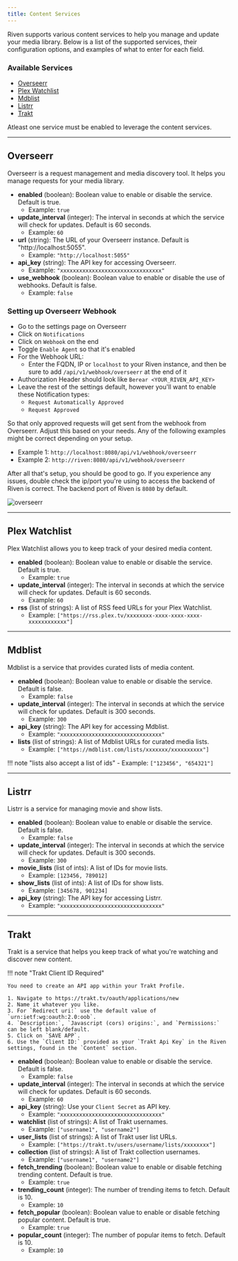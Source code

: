 ```yaml
---
title: Content Services
---
```



Riven supports various content services to help you manage and update your media library. Below is a list of the supported services, their configuration options, and examples of what to enter for each field.

### **Available Services**

- [Overseerr](#overseerr)
- [Plex Watchlist](#plex-watchlist)
- [Mdblist](#mdblist)
- [Listrr](#listrr)
- [Trakt](#trakt)

<Callout type="warning" title="Atleast one service must be enabled">
    Atleast one service must be enabled to leverage the content services.
</Callout>

---

## **Overseerr**

Overseerr is a request management and media discovery tool. It helps you manage requests for your media library.

- **enabled** (boolean): Boolean value to enable or disable the service. Default is true.
    - Example: `true`
- **update_interval** (integer): The interval in seconds at which the service will check for updates. Default is 60 seconds.
    - Example: `60`
- **url** (string): The URL of your Overseerr instance. Default is "http://localhost:5055".
    - Example: `"http://localhost:5055"`
- **api_key** (string): The API key for accessing Overseerr.
    - Example: `"xxxxxxxxxxxxxxxxxxxxxxxxxxxxxxxx"`
- **use_webhook** (boolean): Boolean value to enable or disable the use of webhooks. Default is false.
    - Example: `false`

### Setting up Overseerr Webhook

- Go to the settings page on Overseerr
- Click on `Notifications`
- Click on `Webhook` on the end
- Toggle `Enable Agent` so that it's enabled
- For the Webhook URL:
  - Enter the FQDN, IP or `localhost` to your Riven instance, and then be sure to add `/api/v1/webhook/overseerr` at the end of it
- Authorization Header should look like `Berear <YOUR_RIVEN_API_KEY>`
- Leave the rest of the settings default, however you'll want to enable these Notification types:
  - `Request Automatically Approved`
  - `Request Approved`

So that only approved requests will get sent from the webhook from Overseerr. Adjust this based on your needs. Any of the following examples might be correct depending on your setup.

- Example 1: `http://localhost:8080/api/v1/webhook/overseerr`
- Example 2: `http://riven:8080/api/v1/webhook/overseerr`

After all that's setup, you should be good to go. If you experience any issues, double check the ip/port you're using to access the backend of Riven is correct. The backend port of Riven is `8080` by default. 

![overseerr](/images/overseerr-notifications.png)

---

## **Plex Watchlist**

Plex Watchlist allows you to keep track of your desired media content.

- **enabled** (boolean): Boolean value to enable or disable the service. Default is true.
    - Example: `true`
- **update_interval** (integer): The interval in seconds at which the service will check for updates. Default is 60 seconds.
    - Example: `60`
- **rss** (list of strings): A list of RSS feed URLs for your Plex Watchlist.
    - Example: `["https://rss.plex.tv/xxxxxxxx-xxxx-xxxx-xxxx-xxxxxxxxxxxx"]`

---

## **Mdblist**

Mdblist is a service that provides curated lists of media content.

- **enabled** (boolean): Boolean value to enable or disable the service. Default is false.
    - Example: `false`
- **update_interval** (integer): The interval in seconds at which the service will check for updates. Default is 300 seconds.
    - Example: `300`
- **api_key** (string): The API key for accessing Mdblist.
    - Example: `"xxxxxxxxxxxxxxxxxxxxxxxxxxxxxxxx"`
- **lists** (list of strings): A list of Mdblist URLs for curated media lists.
    - Example: `["https://mdblist.com/lists/xxxxxxx/xxxxxxxxxx"]`

!!! note "lists also accept a list of ids"
    - Example: `["123456", "654321"]`

---

## **Listrr**

Listrr is a service for managing movie and show lists.

- **enabled** (boolean): Boolean value to enable or disable the service. Default is false.
    - Example: `false`
- **update_interval** (integer): The interval in seconds at which the service will check for updates. Default is 300 seconds.
    - Example: `300`
- **movie_lists** (list of ints): A list of IDs for movie lists.
    - Example: `[123456, 789012]`
- **show_lists** (list of ints): A list of IDs for show lists.
    - Example: `[345678, 901234]`
- **api_key** (string): The API key for accessing Listrr.
    - Example: `"xxxxxxxxxxxxxxxxxxxxxxxxxxxxxxxx"`

---

## **Trakt**

Trakt is a service that helps you keep track of what you're watching and discover new content.

!!! note "Trakt Client ID Required"

    You need to create an API app within your Trakt Profile.

    1. Navigate to https://trakt.tv/oauth/applications/new
    2. Name it whatever you like.
    3. For `Redirect uri:` use the default value of `urn:ietf:wg:oauth:2.0:oob`.
    4. `Description:`, `Javascript (cors) origins:`, and `Permissions:` can be left blank/default.
    5. Click on `SAVE APP`.
    6. Use the `Client ID:` provided as your `Trakt Api Key` in the Riven settings, found in the `Content` section.

- **enabled** (boolean): Boolean value to enable or disable the service. Default is false.
    - Example: `false`
- **update_interval** (integer): The interval in seconds at which the service will check for updates. Default is 60 seconds.
    - Example: `60`
- **api_key** (string): Use your `Client Secret` as API key.
    - Example: `"xxxxxxxxxxxxxxxxxxxxxxxxxxxxxxxx"`
- **watchlist** (list of strings): A list of Trakt usernames.
    - Example: `["username1", "username2"]`
- **user_lists** (list of strings): A list of Trakt user list URLs.
    - Example: `["https://trakt.tv/users/username/lists/xxxxxxxx"]`
- **collection** (list of strings): A list of Trakt collection usernames.
    - Example: `["username1", "username2"]`
- **fetch_trending** (boolean): Boolean value to enable or disable fetching trending content. Default is true.
    - Example: `true`
- **trending_count** (integer): The number of trending items to fetch. Default is 10.
    - Example: `10`
- **fetch_popular** (boolean): Boolean value to enable or disable fetching popular content. Default is true.
    - Example: `true`
- **popular_count** (integer): The number of popular items to fetch. Default is 10.
    - Example: `10`